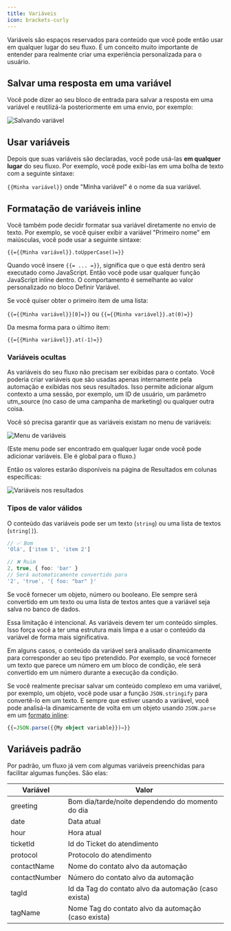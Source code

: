 ```yaml
---
title: Variáveis
icon: brackets-curly
---
```


Variáveis são espaços reservados para conteúdo que você pode então usar em qualquer lugar do seu fluxo. É um conceito muito importante de entender para realmente criar uma experiência personalizada para o usuário.

## Salvar uma resposta em uma variável

Você pode dizer ao seu bloco de entrada para salvar a resposta em uma variável e reutilizá-la posteriormente em uma envio, por exemplo:

<Frame>
  <img
    src="/images/admin/automation/variables/question.png"
    alt="Salvando variável"
    className="rounded-lg"
  />
</Frame>

## Usar variáveis

Depois que suas variáveis são declaradas, você pode usá-las **em qualquer lugar** do seu fluxo. Por exemplo, você pode exibi-las em uma bolha de texto com a seguinte sintaxe:

`{{Minha variável}}` onde "Minha variável" é o nome da sua variável.

## Formatação de variáveis inline

Você também pode decidir formatar sua variável diretamente no envio de texto. Por exemplo, se você quiser exibir a variável "Primeiro nome" em maiúsculas, você pode usar a seguinte sintaxe:

`{{={{Minha variável}}.toUpperCase()=}}`

Quando você insere `{{= ... =}}`, significa que o que está dentro será executado como JavaScript. Então você pode usar qualquer função JavaScript inline dentro. O comportamento é semelhante ao valor personalizado no bloco Definir Variável.

Se você quiser obter o primeiro item de uma lista:

`{{={{Minha variável}}[0]=}}` ou `{{={{Minha variável}}.at(0)=}}`

Da mesma forma para o último item:

`{{={{Minha variável}}.at(-1)=}}`

### Variáveis ocultas

As variáveis do seu fluxo não precisam ser exibidas para o contato. Você poderia criar variáveis que são usadas apenas internamente pela automação e exibidas nos seus resultados. Isso permite adicionar algum contexto a uma sessão, por exemplo, um ID de usuário, um parâmetro utm_source (no caso de uma campanha de marketing) ou qualquer outra coisa.

Você só precisa garantir que as variáveis existam no menu de variáveis:

<Frame>
  <img
    src="/images/admin/automation/variables/declaring.png"
    alt="Menu de variáveis"
    className="rounded-lg"
  />
</Frame>

(Este menu pode ser encontrado em qualquer lugar onde você pode adicionar variáveis. Ele é global para o fluxo.)

Então os valores estarão disponíveis na página de Resultados em colunas específicas:

<Frame>
  <img
    src="/images/admin/automation/variables/hiddenVariablesResults.png"
    alt="Variáveis nos resultados"
    className="rounded-lg"
  />
</Frame>

### Tipos de valor válidos

O conteúdo das variáveis pode ser um texto (`string`) ou uma lista de textos (`string[]`).

```ts
// ✅ Bom
'Olá', ['item 1', 'item 2']

// ❌ Ruim
2, true, { foo: 'bar' }
// Será automaticamente convertido para
'2', 'true', '{ foo: "bar" }'
```
Se você fornecer um objeto, número ou booleano. Ele sempre será convertido em um texto
ou uma lista de textos antes que a variável seja salva no banco de dados.

Essa limitação é intencional. As variáveis devem ter um conteúdo simples. Isso força você a ter uma estrutura mais limpa e a usar o conteúdo da variável de forma mais significativa.

Em alguns casos, o conteúdo da variável será analisado dinamicamente para corresponder ao seu tipo pretendido. Por exemplo, se você fornecer um texto que
parece um número em um bloco de condição, ele será convertido em um número durante a execução da condição.

Se você realmente precisar salvar um conteúdo complexo em uma variável, por exemplo, um objeto, você pode usar a função `JSON.stringify` para convertê-lo em um texto. E sempre que estiver usando a variável, você pode analisá-la dinamicamente de volta em um objeto usando `JSON.parse` em um [formato inline](#inline-variable-formatting):

```ts
{{=JSON.parse({{My object variable}})=}}
```

## Variáveis padrão

Por padrão, um fluxo já vem com algumas variáveis preenchidas para facilitar algumas funções. São elas:

| Variável | Valor |
| --- | --- |
| greeting | Bom dia/tarde/noite dependendo do momento do dia |
| date | Data atual |
| hour | Hora atual |
| ticketId | Id do Ticket do atendimento |
| protocol | Protocolo do atendimento |
| contactName | Nome do contato alvo da automação |
| contactNumber | Número do contato alvo da automação |
| tagId | Id da Tag do contato alvo da automação (caso exista) |
| tagName | Nome Tag do contato alvo da automação (caso exista) |
